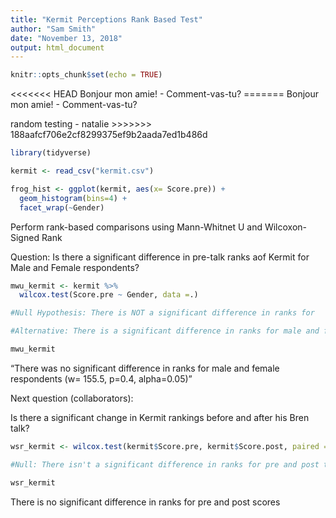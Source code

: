 ```yaml
---
title: "Kermit Perceptions Rank Based Test"
author: "Sam Smith"
date: "November 13, 2018"
output: html_document
---
```


```r
knitr::opts_chunk$set(echo = TRUE)
```

<<<<<<< HEAD
Bonjour mon amie! - Comment-vas-tu?
=======
Bonjour mon amie! - Comment-vas-tu? 

random testing - natalie
>>>>>>> 188aafcf706e2cf8299375ef9b2aada7ed1b486d


```r
library(tidyverse)

kermit <- read_csv("kermit.csv")

frog_hist <- ggplot(kermit, aes(x= Score.pre)) +
  geom_histogram(bins=4) +
  facet_wrap(~Gender)
```
Perform rank-based comparisons using Mann-Whitnet U and Wilcoxon-Signed Rank

Question: Is there a significant difference in pre-talk ranks aof Kermit for Male and Female respondents?  

```r
mwu_kermit <- kermit %>% 
  wilcox.test(Score.pre ~ Gender, data =.) 

#Null Hypothesis: There is NOT a significant difference in ranks for  

#Alternative: There is a significant difference in ranks for male and female respondents

mwu_kermit
```

"There was no significant difference in ranks for male and female respondents (w= 155.5, p=0.4, alpha=0.05)"

Next question (collaborators):

Is there a significant change in Kermit rankings before and after his Bren talk?

```r
wsr_kermit <- wilcox.test(kermit$Score.pre, kermit$Score.post, paired = TRUE)

#Null: There isn't a significant difference in ranks for pre and post talk scores

wsr_kermit


```
 There is no significant difference in ranks for pre and post scores 
